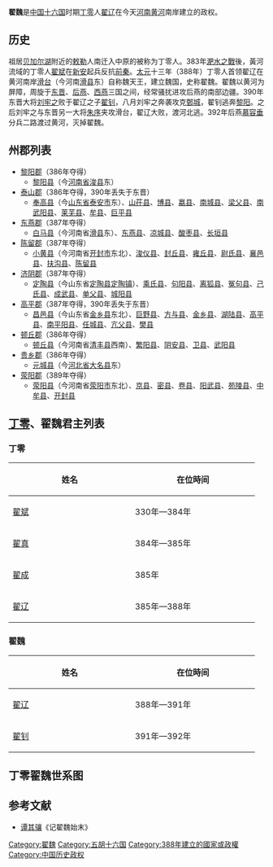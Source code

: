 '''翟魏'''是[[中国|中国]][[十六国|十六国]]时期[[丁零|丁零]]人[[翟辽|翟辽]]在今天[[河南|河南]][[黄河|黄河]]南岸建立的政权。
==历史==
祖居[[贝加尔湖|贝加尔湖]]附近的[[敕勒|敕勒]]人南迁入中原的被称为丁零人。383年[[淝水之戰|淝水之戰]]後，黃河流域的丁零人[[翟斌|翟斌]]在[[新安郡_(西晋)|新安]]起兵反抗[[前秦|前秦]]。[[太元_(东晋)|太元]]十三年（388年）丁零人首领翟辽在黄河南岸[[滑台|滑台]]（今河南[[滑县|滑县]]东）自称魏天王，建立魏国，史称翟魏。翟魏以黄河为屏障，周旋于[[东晋|东晋]]、[[后燕|后燕]]、[[西燕|西燕]]三国之间，经常骚扰进攻后燕的南部边疆。390年东晋大将[[刘牢之|刘牢之]]败于翟辽之子[[翟钊|翟钊]]，八月刘牢之奔袭攻克[[鄄城|鄄城]]，翟钊逃奔[[黎阳郡|黎阳]]。之后刘牢之与东晋另一大将[[朱序|朱序]]夹攻滑台，翟辽大败，渡河北逃。392年后燕[[慕容垂|慕容垂]]分兵二路渡过黄河，灭掉翟魏。

==州郡列表==
*[[黎阳郡|黎阳郡]]（386年夺得）
**[[黎阳县|黎阳县]]（今[[河南省|河南省]][[浚县|浚县]]东）
*[[泰山郡|泰山郡]]（386年夺得，390年丢失于东晋）
**[[奉高县|奉高县]]（今[[山东省|山东省]][[泰安市|泰安市]]东）、[[山茌县|山茌县]]、[[博县|博县]]、[[嬴县|嬴县]]、[[南城县|南城县]]、[[梁父县|梁父县]]、[[南武阳县|南武阳县]]、[[莱芜县|莱芜县]]、[[牟县|牟县]]、[[巨平县|巨平县]]
*[[东燕郡|东燕郡]]（387年夺得）
**[[白马县|白马县]]（今河南省[[滑县|滑县]]东）、[[东燕县|东燕县]]、[[凉城县|凉城县]]、[[酸枣县|酸枣县]]、[[长垣县|长垣县]]
*[[陈留郡|陈留郡]]（387年夺得）
**[[小黄县|小黄县]]（今河南省[[开封市|开封市]]东北）、[[浚仪县|浚仪县]]、[[封丘县|封丘县]]、[[雍丘县|雍丘县]]、[[尉氏县|尉氏县]]、[[襄邑县|襄邑县]]、[[扶沟县|扶沟县]]、[[陈留县|陈留县]]
*[[济阴郡|济阴郡]]（387年夺得）
**[[定陶县|定陶县]]（今山东省[[定陶县|定陶县]][[定陶镇|定陶镇]]）、[[乘氏县|乘氏县]]、[[句阳县|句阳县]]、[[离狐县|离狐县]]、[[冤句县|冤句县]]、[[己氏县|己氏县]]、[[成武县|成武县]]、[[单父县|单父县]]、[[城阳县|城阳县]]
*[[高平郡_(西晉)|高平郡]]（387年夺得，390年丢失于东晋）
**[[昌邑县|昌邑县]]（今山东省[[金乡县|金乡县]]东北）、[[巨野县|巨野县]]、[[方与县|方与县]]、[[金乡县|金乡县]]、[[湖陆县|湖陆县]]、[[高平县|高平县]]、[[南平阳县|南平阳县]]、[[任城县|任城县]]、[[亢父县|亢父县]]、[[樊县|樊县]]
*[[顿丘郡|顿丘郡]]（386年夺得）
**[[顿丘县_(西汉)|顿丘县]]（今河南省[[清丰县|清丰县]]西南）、[[繁阳县|繁阳县]]、[[阴安县|阴安县]]、[[卫县|卫县]]、[[武阳县|武阳县]]
*[[贵乡郡|贵乡郡]]（386年夺得）
**[[元城县|元城县]]（今[[河北省|河北省]][[大名县|大名县]]东）
*[[荥阳郡|荥阳郡]]（389年夺得）
**[[荥阳县|荥阳县]]（今河南省[[荥阳市|荥阳市]]东北）、[[京县|京县]]、[[密县|密县]]、[[卷县|卷县]]、[[阳武县|阳武县]]、[[苑陵县|苑陵县]]、[[中牟县|中牟县]]、[[开封县|开封县]]
==[[丁零|丁零]]、翟魏君主列表==
===丁零===
{| border="1" cellpadding="2" style="margin: 0 0 1em 1em; background: #ffffff; border: 1px #aaaaaa solid; border-collapse: collapse; "
!width="225" bgcolor=green|姓名
!width="228" bgcolor=red|在位時间
|-align="center"
|[[翟斌|翟斌]]
|330年—384年
|-align="center"
|[[翟真|翟真]]
|384年—385年
|-align="center"
|[[翟成|翟成]]
|385年
|-align="center"
|[[翟辽|翟辽]]
|385年—388年
|}

===翟魏===
{| border="1" cellpadding="2" style="margin: 0 0 1em 1em; background: #ffffff; border: 1px #aaaaaa solid; border-collapse: collapse; "
!width="225" bgcolor=green|姓名
!width="228" bgcolor=red|在位時间
|-align="center"
|[[翟辽|翟辽]]
|388年—391年
|-align="center"
|[[翟钊|翟钊]]
|391年—392年
|}

==丁零翟魏世系图==
<center>
{{chart/start}}
{{chart| | | | | | | Mo | | | | | | |Mo=□}}
{{chart| |,|-|-|-|v|-|^|-|v|-|-|-|.|}}
{{chart| Mo | | Bi | | Mo | | Mo |Mo=□|Bi=[[翟斌|翟斌]]<br>?-'''330-384'''}}
{{chart| |!| | | | | | | |!| | | |!|}}
{{chart| Zh | | | | | | Ch | | Li |Zh=[[翟真|翟真]]<br>?-'''384-385'''|Ch=[[翟成|翟成]]<br>?-'''385'''|Li='''魏天王'''[[翟辽|翟辽]]<br>?-'''385-388'''<br>'''388-391'''}}
{{chart| | | | | | | | | | | | | |!| | | | | | | | |}}
{{chart| | | | | | | | | | | | | Zh |Zh='''魏天王'''[[翟钊|翟钊]]<br>?-'''391-392'''-393}}
{{chart/end}}
</center>

==参考文献==
*[[谭其骧|谭其骧]]《记翟魏始末》
{{五胡十六國}}
[[Category:翟魏|Category:翟魏]]
[[Category:五胡十六国|Category:五胡十六国]]
[[Category:388年建立的國家或政權|Category:388年建立的國家或政權]]
[[Category:中国历史政权|Category:中国历史政权]]